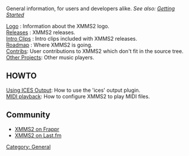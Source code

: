 General information, for users and developers alike. ''See also: [[Getting Started]]''

; [[Logo]] : Information about the XMMS2 logo.
; [[:Category:Releases | Releases]] : XMMS2 releases.
; [[Intro Clips]] : Intro clips included with XMMS2 releases.
; [[Roadmap]] : Where XMMS2 is going.
; [[Contribs]]: User contributions to XMMS2 which don't fit in the source tree.
; [[Other Projects]]: Other music players.

== HOWTO ==
<!-- break this section into its own page (Howtos, Help) if it grows big -->
; [[Using ICES Output]]: How to use the 'ices' output plugin.
; [[MIDI playback]]: How to configure XMMS2 to play MIDI files.

== Community ==
* [http://www.frappr.com/xmms2 XMMS2 on Frappr]
* [http://www.last.fm/group/xmms2 XMMS2 on Last.fm]

[[Category: General]]